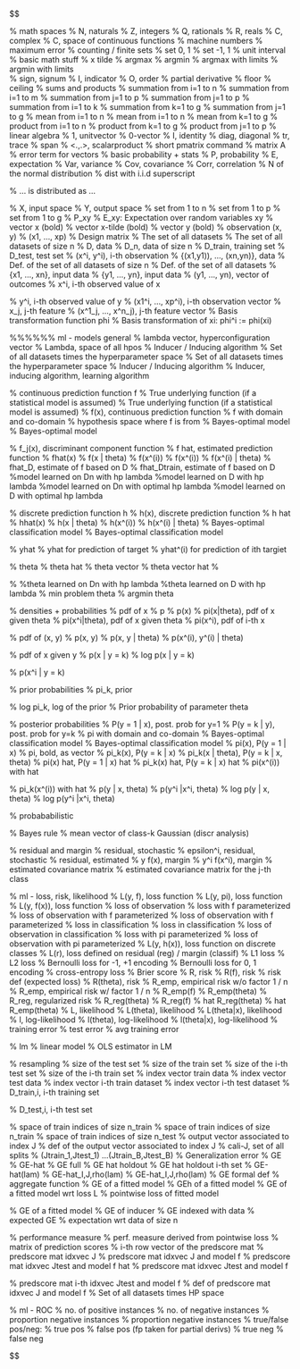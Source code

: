 $$
\renewcommand{\bm}{\boldsymbol}
\renewcommand{\mathds}{\mathbb}

% math spaces
\ifdefined\N
\renewcommand{\N}{\mathds{N}} % N, naturals
\else \newcommand{\N}{\mathds{N}} \fi 
\newcommand{\Z}{\mathds{Z}} % Z, integers
\newcommand{\Q}{\mathds{Q}} % Q, rationals
\newcommand{\R}{\mathds{R}} % R, reals
\ifdefined\C 
  \renewcommand{\C}{\mathds{C}} % C, complex
\else \newcommand{\C}{\mathds{C}} \fi
\newcommand{\continuous}{\mathcal{C}} % C, space of continuous functions
\newcommand{\M}{\mathcal{M}} % machine numbers
\newcommand{\epsm}{\epsilon_m} % maximum error
% counting / finite sets
\newcommand{\setzo}{\{0, 1\}} % set 0, 1
\newcommand{\setmp}{\{-1, +1\}} % set -1, 1
\newcommand{\unitint}{[0, 1]} % unit interval
% basic math stuff
\newcommand{\xt}{\tilde x} % x tilde
\newcommand{\argmax}{\operatorname{arg\,max}} % argmax
\newcommand{\argmin}{\operatorname{arg\,min}} % argmin
\newcommand{\argminlim}{\mathop{\mathrm{arg\,min}}\limits} % argmax with limits
\newcommand{\argmaxlim}{\mathop{\mathrm{arg\,max}}\limits} % argmin with limits  
\newcommand{\sign}{\operatorname{sign}} % sign, signum
\newcommand{\I}{\mathbb{I}} % I, indicator
\newcommand{\order}{\mathcal{O}} % O, order
\newcommand{\pd}[2]{\frac{\partial{#1}}{\partial #2}} % partial derivative
\newcommand{\floorlr}[1]{\left\lfloor #1 \right\rfloor} % floor
\newcommand{\ceillr}[1]{\left\lceil #1 \right\rceil} % ceiling
% sums and products
\newcommand{\sumin}{\sum\limits_{i=1}^n} % summation from i=1 to n
\newcommand{\sumim}{\sum\limits_{i=1}^m} % summation from i=1 to m
\newcommand{\sumjn}{\sum\limits_{j=1}^n} % summation from j=1 to p
\newcommand{\sumjp}{\sum\limits_{j=1}^p} % summation from j=1 to p
\newcommand{\sumik}{\sum\limits_{i=1}^k} % summation from i=1 to k
\newcommand{\sumkg}{\sum\limits_{k=1}^g} % summation from k=1 to g
\newcommand{\sumjg}{\sum\limits_{j=1}^g} % summation from j=1 to g
\newcommand{\meanin}{\frac{1}{n} \sum\limits_{i=1}^n} % mean from i=1 to n
\newcommand{\meanim}{\frac{1}{m} \sum\limits_{i=1}^m} % mean from i=1 to n
\newcommand{\meankg}{\frac{1}{g} \sum\limits_{k=1}^g} % mean from k=1 to g
\newcommand{\prodin}{\prod\limits_{i=1}^n} % product from i=1 to n
\newcommand{\prodkg}{\prod\limits_{k=1}^g} % product from k=1 to g
\newcommand{\prodjp}{\prod\limits_{j=1}^p} % product from j=1 to p
% linear algebra
\newcommand{\one}{\boldsymbol{1}} % 1, unitvector
\newcommand{\zero}{\mathbf{0}} % 0-vector
\newcommand{\id}{\boldsymbol{I}} % I, identity
\newcommand{\diag}{\operatorname{diag}} % diag, diagonal
\newcommand{\trace}{\operatorname{tr}} % tr, trace
\newcommand{\spn}{\operatorname{span}} % span
\newcommand{\scp}[2]{\left\langle #1, #2 \right\rangle} % <.,.>, scalarproduct
\newcommand{\mat}[1]{\begin{pmatrix} #1 \end{pmatrix}} % short pmatrix command
\newcommand{\Amat}{\mathbf{A}} % matrix A
\newcommand{\Deltab}{\mathbf{\Delta}} % error term for vectors
% basic probability + stats
\renewcommand{\P}{\mathds{P}} % P, probability
\newcommand{\E}{\mathds{E}} % E, expectation
\newcommand{\var}{\mathsf{Var}} % Var, variance
\newcommand{\cov}{\mathsf{Cov}} % Cov, covariance
\newcommand{\corr}{\mathsf{Corr}} % Corr, correlation
\newcommand{\normal}{\mathcal{N}} % N of the normal distribution
\newcommand{\iid}{\overset{i.i.d}{\sim}} % dist with i.i.d superscript
\newcommand{\distas}[1]{\overset{#1}{\sim}} % ... is distributed as ...

\newcommand{\Xspace}{\mathcal{X}} % X, input space
\newcommand{\Yspace}{\mathcal{Y}} % Y, output space
\newcommand{\nset}{\{1, \ldots, n\}} % set from 1 to n
\newcommand{\pset}{\{1, \ldots, p\}} % set from 1 to p
\newcommand{\gset}{\{1, \ldots, g\}} % set from 1 to g
\newcommand{\Pxy}{\mathbb{P}_{xy}} % P_xy
\newcommand{\Exy}{\mathbb{E}_{xy}} % E_xy: Expectation over random variables xy
\newcommand{\xv}{\mathbf{x}} % vector x (bold)
\newcommand{\xtil}{\tilde{\mathbf{x}}} % vector x-tilde (bold)
\newcommand{\yv}{\mathbf{y}} % vector y (bold)
\newcommand{\xy}{(\xv, y)} % observation (x, y)
\newcommand{\xvec}{\left(x_1, \ldots, x_p\right)^\top} % (x1, ..., xp) 
\newcommand{\Xmat}{\mathbf{X}} % Design matrix
\newcommand{\allDatasets}{\mathds{D}} % The set of all datasets
\newcommand{\allDatasetsn}{\mathds{D}_n}  % The set of all datasets of size n 
\newcommand{\D}{\mathcal{D}} % D, data
\newcommand{\Dn}{\D_n} % D_n, data of size n
\newcommand{\Dtrain}{\mathcal{D}_{\text{train}}} % D_train, training set
\newcommand{\Dtest}{\mathcal{D}_{\text{test}}} % D_test, test set
\newcommand{\xyi}[1][i]{\left(\xv^{(#1)}, y^{(#1)}\right)} % (x^i, y^i), i-th observation
\newcommand{\Dset}{\left( \xyi[1], \ldots, \xyi[n]\right)} % {(x1,y1)), ..., (xn,yn)}, data
\newcommand{\defAllDatasetsn}{(\Xspace \times \Yspace)^n} % Def. of the set of all datasets of size n 
\newcommand{\defAllDatasets}{\bigcup_{n \in \N}(\Xspace \times \Yspace)^n} % Def. of the set of all datasets 
\newcommand{\xdat}{\left\{ \xv^{(1)}, \ldots, \xv^{(n)}\right\}} % {x1, ..., xn}, input data
\newcommand{\ydat}{\left\{ \yv^{(1)}, \ldots, \yv^{(n)}\right\}} % {y1, ..., yn}, input data
\newcommand{\yvec}{\left(y^{(1)}, \hdots, y^{(n)}\right)^\top} % (y1, ..., yn), vector of outcomes
\renewcommand{\xi}[1][i]{\xv^{(#1)}} % x^i, i-th observed value of x
\newcommand{\yi}[1][i]{y^{(#1)}} % y^i, i-th observed value of y 
\newcommand{\xivec}{\left(x^{(i)}_1, \ldots, x^{(i)}_p\right)^\top} % (x1^i, ..., xp^i), i-th observation vector
\newcommand{\xj}{\xv_j} % x_j, j-th feature
\newcommand{\xjvec}{\left(x^{(1)}_j, \ldots, x^{(n)}_j\right)^\top} % (x^1_j, ..., x^n_j), j-th feature vector
\newcommand{\phiv}{\mathbf{\phi}} % Basis transformation function phi
\newcommand{\phixi}{\mathbf{\phi}^{(i)}} % Basis transformation of xi: phi^i := phi(xi)

%%%%%% ml - models general
\newcommand{\lamv}{\bm{\lambda}} % lambda vector, hyperconfiguration vector
\newcommand{\Lam}{\bm{\Lambda}}	 % Lambda, space of all hpos
% Inducer / Inducing algorithm
\newcommand{\preimageInducer}{\left(\defAllDatasets\right)\times\Lam} % Set of all datasets times the hyperparameter space
\newcommand{\preimageInducerShort}{\allDatasets\times\Lam} % Set of all datasets times the hyperparameter space
% Inducer / Inducing algorithm
\newcommand{\ind}{\mathcal{I}} % Inducer, inducing algorithm, learning algorithm 

% continuous prediction function f
\newcommand{\ftrue}{f_{\text{true}}}  % True underlying function (if a statistical model is assumed)
\newcommand{\ftruex}{\ftrue(\xv)} % True underlying function (if a statistical model is assumed)
\newcommand{\fx}{f(\xv)} % f(x), continuous prediction function
\newcommand{\fdomains}{f: \Xspace \rightarrow \R^g} % f with domain and co-domain
\newcommand{\Hspace}{\mathcal{H}} % hypothesis space where f is from
\newcommand{\fbayes}{f^{\ast}} % Bayes-optimal model
\newcommand{\fxbayes}{f^{\ast}(\xv)} % Bayes-optimal model
\newcommand{\fkx}[1][k]{f_{#1}(\xv)} % f_j(x), discriminant component function
\newcommand{\fh}{\hat{f}} % f hat, estimated prediction function
\newcommand{\fxh}{\fh(\xv)} % fhat(x)
\newcommand{\fxt}{f(\xv ~|~ \thetab)} % f(x | theta)
\newcommand{\fxi}{f\left(\xv^{(i)}\right)} % f(x^(i))
\newcommand{\fxih}{\hat{f}\left(\xv^{(i)}\right)} % f(x^(i))
\newcommand{\fxit}{f\left(\xv^{(i)} ~|~ \thetab\right)} % f(x^(i) | theta)
\newcommand{\fhD}{\fh_{\D}} % fhat_D, estimate of f based on D
\newcommand{\fhDtrain}{\fh_{\Dtrain}} % fhat_Dtrain, estimate of f based on D
\newcommand{\fhDnlam}{\fh_{\Dn, \lamv}} %model learned on Dn with hp lambda
\newcommand{\fhDlam}{\fh_{\D, \lamv}} %model learned on D with hp lambda
\newcommand{\fhDnlams}{\fh_{\Dn, \lamv^\ast}} %model learned on Dn with optimal hp lambda 
\newcommand{\fhDlams}{\fh_{\D, \lamv^\ast}} %model learned on D with optimal hp lambda 

% discrete prediction function h
\newcommand{\hx}{h(\xv)} % h(x), discrete prediction function
\newcommand{\hh}{\hat{h}} % h hat
\newcommand{\hxh}{\hat{h}(\xv)} % hhat(x)
\newcommand{\hxt}{h(\xv | \thetab)} % h(x | theta)
\newcommand{\hxi}{h\left(\xi\right)} % h(x^(i))
\newcommand{\hxit}{h\left(\xi ~|~ \thetab\right)} % h(x^(i) | theta)
\newcommand{\hbayes}{h^{\ast}} % Bayes-optimal classification model
\newcommand{\hxbayes}{h^{\ast}(\xv)} % Bayes-optimal classification model

% yhat
\newcommand{\yh}{\hat{y}} % yhat for prediction of target
\newcommand{\yih}{\hat{y}^{(i)}} % yhat^(i) for prediction of ith targiet
\newcommand{\resi}{\yi- \yih}

% theta
\newcommand{\thetah}{\hat{\theta}} % theta hat
\newcommand{\thetab}{\bm{\theta}} % theta vector
\newcommand{\thetabh}{\bm{\hat\theta}} % theta vector hat
\newcommand{\thetat}[1][t]{\thetab^{[#1]}} % 
\newcommand{\thetatn}[1][t]{\thetab^{[#1 +1]}} % 
\newcommand{\thetahDnlam}{\thetabh_{\Dn, \lamv}} %theta learned on Dn with hp lambda
\newcommand{\thetahDlam}{\thetabh_{\D, \lamv}} %theta learned on D with hp lambda
\newcommand{\mint}{\min_{\thetab \in \Theta}} % min problem theta
\newcommand{\argmint}{\argmin_{\thetab \in \Theta}} % argmin theta

% densities + probabilities
% pdf of x 
\newcommand{\pdf}{p} % p
\newcommand{\pdfx}{p(\xv)} % p(x)
\newcommand{\pixt}{\pi(\xv~|~ \thetab)} % pi(x|theta), pdf of x given theta
\newcommand{\pixit}{\pi\left(\xi ~|~ \thetab\right)} % pi(x^i|theta), pdf of x given theta
\newcommand{\pixii}{\pi\left(\xi\right)} % pi(x^i), pdf of i-th x 

% pdf of (x, y)
\newcommand{\pdfxy}{p(\xv,y)} % p(x, y)
\newcommand{\pdfxyt}{p(\xv, y ~|~ \thetab)} % p(x, y | theta)
\newcommand{\pdfxyit}{p\left(\xi, \yi ~|~ \thetab\right)} % p(x^(i), y^(i) | theta)

% pdf of x given y
\newcommand{\pdfxyk}[1][k]{p(\xv | y= #1)} % p(x | y = k)
\newcommand{\lpdfxyk}[1][k]{\log p(\xv | y= #1)} % log p(x | y = k)
\newcommand{\pdfxiyk}[1][k]{p\left(\xi | y= #1 \right)} % p(x^i | y = k)

% prior probabilities
\newcommand{\pik}[1][k]{\pi_{#1}} % pi_k, prior
\newcommand{\lpik}[1][k]{\log \pi_{#1}} % log pi_k, log of the prior
\newcommand{\pit}{\pi(\thetab)} % Prior probability of parameter theta

% posterior probabilities
\newcommand{\post}{\P(y = 1 ~|~ \xv)} % P(y = 1 | x), post. prob for y=1
\newcommand{\postk}[1][k]{\P(y = #1 ~|~ \xv)} % P(y = k | y), post. prob for y=k
\newcommand{\pidomains}{\pi: \Xspace \rightarrow \unitint} % pi with domain and co-domain
\newcommand{\pibayes}{\pi^{\ast}} % Bayes-optimal classification model
\newcommand{\pixbayes}{\pi^{\ast}(\xv)} % Bayes-optimal classification model
\newcommand{\pix}{\pi(\xv)} % pi(x), P(y = 1 | x)
\newcommand{\piv}{\bm{\pi}} % pi, bold, as vector
\newcommand{\pikx}[1][k]{\pi_{#1}(\xv)} % pi_k(x), P(y = k | x)
\newcommand{\pikxt}[1][k]{\pi_{#1}(\xv ~|~ \thetab)} % pi_k(x | theta), P(y = k | x, theta)
\newcommand{\pixh}{\hat \pi(\xv)} % pi(x) hat, P(y = 1 | x) hat
\newcommand{\pikxh}[1][k]{\hat \pi_{#1}(\xv)} % pi_k(x) hat, P(y = k | x) hat
\newcommand{\pixih}{\hat \pi(\xi)} % pi(x^(i)) with hat
\newcommand{\pikxih}[1][k]{\hat \pi_{#1}(\xi)} % pi_k(x^(i)) with hat
\newcommand{\pdfygxt}{p(y ~|~\xv, \thetab)} % p(y | x, theta)
\newcommand{\pdfyigxit}{p\left(\yi ~|~\xi, \thetab\right)} % p(y^i |x^i, theta)
\newcommand{\lpdfygxt}{\log \pdfygxt } % log p(y | x, theta)
\newcommand{\lpdfyigxit}{\log \pdfyigxit} % log p(y^i |x^i, theta)

% probababilistic
\newcommand{\bayesrulek}[1][k]{\frac{\P(\xv | y= #1) \P(y= #1)}{\P(\xv)}} % Bayes rule
\newcommand{\muk}{\bm{\mu_k}} % mean vector of class-k Gaussian (discr analysis) 

% residual and margin
\newcommand{\eps}{\epsilon} % residual, stochastic
\newcommand{\epsi}{\epsilon^{(i)}} % epsilon^i, residual, stochastic
\newcommand{\epsh}{\hat{\epsilon}} % residual, estimated
\newcommand{\yf}{y \fx} % y f(x), margin
\newcommand{\yfi}{\yi \fxi} % y^i f(x^i), margin
\newcommand{\Sigmah}{\hat \Sigma} % estimated covariance matrix
\newcommand{\Sigmahj}{\hat \Sigma_j} % estimated covariance matrix for the j-th class

% ml - loss, risk, likelihood
\newcommand{\Lyf}{L\left(y, f\right)} % L(y, f), loss function
\newcommand{\Lypi}{L\left(y, \pi\right)} % L(y, pi), loss function
\newcommand{\Lxy}{L\left(y, \fx\right)} % L(y, f(x)), loss function
\newcommand{\Lxyi}{L\left(\yi, \fxi\right)} % loss of observation
\newcommand{\Lxyt}{L\left(y, \fxt\right)} % loss with f parameterized
\newcommand{\Lxyit}{L\left(\yi, \fxit\right)} % loss of observation with f parameterized
\newcommand{\Lxym}{L\left(\yi, f\left(\bm{\tilde{x}}^{(i)} ~|~ \thetab\right)\right)} % loss of observation with f parameterized
\newcommand{\Lpixy}{L\left(y, \pix\right)} % loss in classification
\newcommand{\Lpiv}{L\left(y, \piv\right)} % loss in classification
\newcommand{\Lpixyi}{L\left(\yi, \pixii\right)} % loss of observation in classification
\newcommand{\Lpixyt}{L\left(y, \pixt\right)} % loss with pi parameterized
\newcommand{\Lpixyit}{L\left(\yi, \pixit\right)} % loss of observation with pi parameterized
\newcommand{\Lhxy}{L\left(y, \hx\right)} % L(y, h(x)), loss function on discrete classes
\newcommand{\Lr}{L\left(r\right)} % L(r), loss defined on residual (reg) / margin (classif)
\newcommand{\lone}{|y - \fx|} % L1 loss
\newcommand{\ltwo}{\left(y - \fx\right)^2} % L2 loss
\newcommand{\lbernoullimp}{\ln(1 + \exp(-y \cdot \fx))} % Bernoulli loss for -1, +1 encoding
\newcommand{\lbernoullizo}{- y \cdot \fx + \log(1 + \exp(\fx))} % Bernoulli loss for 0, 1 encoding
\newcommand{\lcrossent}{- y \log \left(\pix\right) - (1 - y) \log \left(1 - \pix\right)} % cross-entropy loss
\newcommand{\lbrier}{\left(\pix - y \right)^2} % Brier score
\newcommand{\risk}{\mathcal{R}} % R, risk
\newcommand{\riskbayes}{\mathcal{R}^\ast}
\newcommand{\riskf}{\risk(f)} % R(f), risk
\newcommand{\riskdef}{\E_{y|\xv}\left(\Lxy \right)} % risk def (expected loss)
\newcommand{\riskt}{\mathcal{R}(\thetab)} % R(theta), risk
\newcommand{\riske}{\mathcal{R}_{\text{emp}}} % R_emp, empirical risk w/o factor 1 / n
\newcommand{\riskeb}{\bar{\mathcal{R}}_{\text{emp}}} % R_emp, empirical risk w/ factor 1 / n
\newcommand{\riskef}{\riske(f)} % R_emp(f)
\newcommand{\risket}{\mathcal{R}_{\text{emp}}(\thetab)} % R_emp(theta)
\newcommand{\riskr}{\mathcal{R}_{\text{reg}}} % R_reg, regularized risk
\newcommand{\riskrt}{\mathcal{R}_{\text{reg}}(\thetab)} % R_reg(theta)
\newcommand{\riskrf}{\riskr(f)} % R_reg(f)
\newcommand{\riskrth}{\hat{\mathcal{R}}_{\text{reg}}(\thetab)} % hat R_reg(theta)
\newcommand{\risketh}{\hat{\mathcal{R}}_{\text{emp}}(\thetab)} % hat R_emp(theta)
\newcommand{\LL}{\mathcal{L}} % L, likelihood
\newcommand{\LLt}{\mathcal{L}(\thetab)} % L(theta), likelihood
\newcommand{\LLtx}{\mathcal{L}(\thetab | \xv)} % L(theta|x), likelihood
\newcommand{\logl}{\ell} % l, log-likelihood
\newcommand{\loglt}{\logl(\thetab)} % l(theta), log-likelihood
\newcommand{\logltx}{\logl(\thetab | \xv)} % l(theta|x), log-likelihood
\newcommand{\errtrain}{\text{err}_{\text{train}}} % training error
\newcommand{\errtest}{\text{err}_{\text{test}}} % test error
\newcommand{\errexp}{\overline{\text{err}_{\text{test}}}} % avg training error

% lm
\newcommand{\thx}{\thetab^\top \xv} % linear model
\newcommand{\olsest}{(\Xmat^\top \Xmat)^{-1} \Xmat^\top \yv} % OLS estimator in LM 

% resampling
\newcommand{\ntest}{n_{\mathrm{test}}} % size of the test set
\newcommand{\ntrain}{n_{\mathrm{train}}} % size of the train set
\newcommand{\ntesti}[1][i]{n_{\mathrm{test},#1}} % size of the i-th test set
\newcommand{\ntraini}[1][i]{n_{\mathrm{train},#1}} % size of the i-th train set
\newcommand{\Jtrain}{J_\mathrm{train}} % index vector train data
\newcommand{\Jtest}{J_\mathrm{test}} % index vector test data
\newcommand{\Jtraini}[1][i]{J_{\mathrm{train},#1}} % index vector i-th train dataset
\newcommand{\Jtesti}[1][i]{J_{\mathrm{test},#1}} % index vector i-th test dataset
\newcommand{\Dtraini}[1][i]{\mathcal{D}_{\text{train},#1}} % D_train,i, i-th training set
\newcommand{\Dtesti}[1][i]{\mathcal{D}_{\text{test},#1}} % D_test,i, i-th test set

\newcommand{\JSpace}[1][m]{\nset^{#1}} % space of train indices of size n_train
\newcommand{\JtrainSpace}{\nset^{\ntrain}} % space of train indices of size n_train
\newcommand{\JtestSpace}{\nset^{\ntest}} % space of train indices of size n_test
\newcommand{\yJ}[1][J]{\yv_{#1}} % output vector associated to index J
\newcommand{\yJDef}{\left(y^{(J^{(1)})},\dots,y^{(J^{(m)})}\right)} % def of the output vector associated to index J
\newcommand{\JJ}{\mathcal{J}} % cali-J, set of all splits
\newcommand{\JJset}{\left((\Jtraini[1], \Jtesti[1]),\dots,(\Jtraini[B], \Jtesti[B])\right)} % (Jtrain_1,Jtest_1) ...(Jtrain_B,Jtest_B)
\newcommand{\Itrainlam}{\ind(\Dtrain, \lamv)}
% Generalization error
\newcommand{\GE}{\mathrm{GE}} % GE
\newcommand{\GEh}{\widehat{\GE}} % GE-hat
\newcommand{\GEfull}[1][\ntrain]{\GE(\ind, \lamv, #1, \rho)} % GE full
\newcommand{\GEhholdout}{\GEh_{\Jtrain, \Jtest}(\ind, \lamv, |\Jtrain|, \rho)} % GE hat holdout
\newcommand{\GEhholdouti}[1][i]{\GEh_{\Jtraini[#1], \Jtesti[#1]}(\ind, \lamv, |\Jtraini[#1]|, \rho)} % GE hat holdout i-th set
\newcommand{\GEhlam}{\GEh(\lamv)} % GE-hat(lam)
\newcommand{\GEhlamsubIJrho}{\GEh_{\ind, \JJ, \rho}(\lamv)} % GE-hat_I,J,rho(lam)
\newcommand{\GEhresa}{\GEh(\ind, \JJ, \rho, \lamv)} % GE-hat_I,J,rho(lam)
\newcommand{\GErhoDef}{\lim_{\ntest\rightarrow\infty} \E_{\Dtrain,\Dtest \sim \Pxy} \left[ \rho\left(\yv_{\Jtest}, \FJtestftrain\right)\right]} % GE formal def
\newcommand{\agr}{\mathrm{agr}} % aggregate function
\newcommand{\GEf}{\GE\left(\fh\right)} % GE of a fitted model
\newcommand{\GEfh}{\GEh\left(\fh\right)} % GEh of a fitted model
\newcommand{\GEfL}{\GE\left(\fh, L\right)} % GE of a fitted model wrt loss L
\newcommand{\Lyfhx}{L\left(y, \hat{f}(\xv)\right)} % pointwise loss of fitted model
\newcommand{\GEnf}[1]{GE_n\left(\fh_{#1}\right)} % GE of a fitted model
\newcommand{\GEind}{GE_n\left(\ind_{L, O}\right)} % GE of inducer
\newcommand{\GED}{\GE_{\D}} % GE indexed with data
\newcommand{\EGEn}{EGE_n} % expected GE
\newcommand{\EDn}{\E_{|D| = n}} % expectation wrt data of size n

% performance measure
\newcommand{\rhoL}{\rho_L} % perf. measure derived from pointwise loss
\newcommand{\F}{\boldsymbol{F}} % matrix of prediction scores
\newcommand{\Fi}[1][i]{\F^{(#1)}} % i-th row vector of the predscore mat
\newcommand{\FJ}[1][J]{\F_{#1}} % predscore mat idxvec J
\newcommand{\FJf}{\FJ[J,f]} % predscore mat idxvec J and model f
\newcommand{\FJtestfh}{\FJ[\Jtest, \fh]} % predscore mat idxvec Jtest and model f hat
\newcommand{\FJtestftrain}{\F_{\Jtest, \Itrainlam}} % predscore mat idxvec Jtest and model f
\newcommand{\FJtestftraini}[1][i]{\F_{\Jtesti[#1],\ind(\Dtraini[#1], \lamv)}}  % predscore mat i-th idxvec Jtest and model f
\newcommand{\FJfDef}{\left(f(\xv^{(J^{(1)})}),\dots, f(\xv^{(J^{(m)})})\right)} % def of predscore mat idxvec J and model f
\newcommand{\preimageRho}{\bigcup_{m\in\N}\left(\Yspace^m\times\R^{m\times g}\right)} % Set of all datasets times HP space

% ml - ROC
\newcommand{\np}{n_{+}} % no. of positive instances
\newcommand{\nn}{n_{-}} % no. of negative instances
\newcommand{\rn}{\pi_{-}} % proportion negative instances
\newcommand{\rp}{\pi_{+}} % proportion negative instances
  % true/false pos/neg:
\newcommand{\tp}{\# \text{TP}} % true pos
\newcommand{\fap}{\# \text{FP}} % false pos (fp taken for partial derivs)
\newcommand{\tn}{\# \text{TN}} % true neg
\newcommand{\fan}{\# \text{FN}} % false neg

$$
